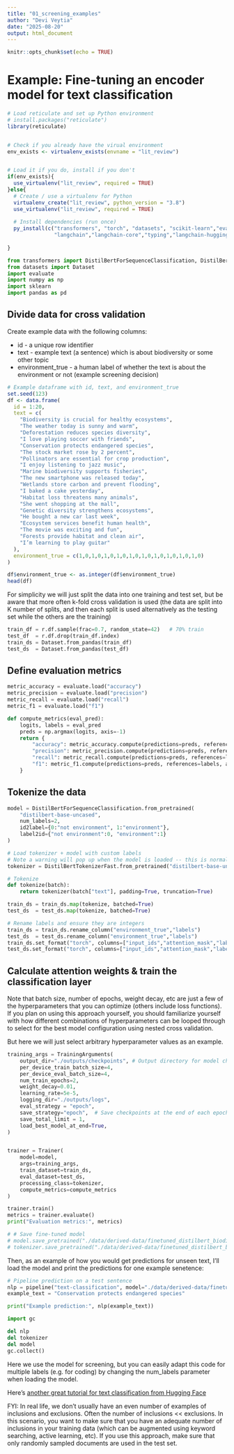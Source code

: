 ```yaml
---
title: "01_screening_examples"
author: "Devi Veytia"
date: "2025-08-20"
output: html_document
---
```


```r
knitr::opts_chunk$set(echo = TRUE)
```





# Example: Fine-tuning an encoder model for text classification

```r
# Load reticulate and set up Python environment
# install.packages("reticulate")
library(reticulate)


# Check if you already have the virual environment
env_exists <- virtualenv_exists(envname = "lit_review")


# Load it if you do, install if you don't
if(env_exists){
  use_virtualenv("lit_review", required = TRUE)
}else{
  # Create / use a virtualenv for Python
  virtualenv_create("lit_review", python_version = "3.8")
  use_virtualenv("lit_review", required = TRUE)
  
  # Install dependencies (run once)
  py_install(c("transformers", "torch", "datasets", "scikit-learn","evaluate","accelerate>=0.26.0",
               "langchain","langchain-core","typing","langchain-huggingface","langchain-ollama"))
  
}


```

```python

from transformers import DistilBertForSequenceClassification, DistilBertTokenizerFast, Trainer, TrainingArguments, pipeline
from datasets import Dataset
import evaluate
import numpy as np
import sklearn
import pandas as pd

```


## Divide data for cross validation

Create example data with the following columns:

* id - a unique row identifier
* text - example text (a sentence) which is about biodiversity or some other topic
* environment_true - a human label of whether the text is about the environment or not (example screening decision)


```r
# Example dataframe with id, text, and environment_true
set.seed(123)
df <- data.frame(
  id = 1:20,
  text = c(
    "Biodiversity is crucial for healthy ecosystems",
    "The weather today is sunny and warm",
    "Deforestation reduces species diversity",
    "I love playing soccer with friends",
    "Conservation protects endangered species",
    "The stock market rose by 2 percent",
    "Pollinators are essential for crop production",
    "I enjoy listening to jazz music",
    "Marine biodiversity supports fisheries",
    "The new smartphone was released today",
    "Wetlands store carbon and prevent flooding",
    "I baked a cake yesterday",
    "Habitat loss threatens many animals",
    "She went shopping at the mall",
    "Genetic diversity strengthens ecosystems",
    "He bought a new car last week",
    "Ecosystem services benefit human health",
    "The movie was exciting and fun",
    "Forests provide habitat and clean air",
    "I’m learning to play guitar"
  ),
  environment_true = c(1,0,1,0,1,0,1,0,1,0,1,0,1,0,1,0,1,0,1,0)
)

df$environment_true <- as.integer(df$environment_true)
head(df)

```


For simplicity we will just split the data into one training and test set, but be aware that more often k-fold cross validation is used (the data are split into K number of splits, and then each split is used alternatively as the testing set while the others are the training) 
```python

train_df = r.df.sample(frac=0.7, random_state=42)   # 70% train
test_df  = r.df.drop(train_df.index)
train_ds = Dataset.from_pandas(train_df)
test_ds  = Dataset.from_pandas(test_df)

```

## Define evaluation metrics

```python

metric_accuracy = evaluate.load("accuracy")
metric_precision = evaluate.load("precision")
metric_recall = evaluate.load("recall")
metric_f1 = evaluate.load("f1")

def compute_metrics(eval_pred):
    logits, labels = eval_pred
    preds = np.argmax(logits, axis=-1)
    return {
        "accuracy": metric_accuracy.compute(predictions=preds, references=labels)["accuracy"],
        "precision": metric_precision.compute(predictions=preds, references=labels, average="binary")["precision"],
        "recall": metric_recall.compute(predictions=preds, references=labels, average="binary")["recall"],
        "f1": metric_f1.compute(predictions=preds, references=labels, average="binary")["f1"],
    }


```


## Tokenize the data


```python

model = DistilBertForSequenceClassification.from_pretrained(
    "distilbert-base-uncased",
    num_labels=2,
    id2label={0:"not environment", 1:"environment"},
    label2id={"not environment":0, "environment":1}
)

# Load tokenizer + model with custom labels
# Note a warning will pop up when the model is loaded -- this is normal
tokenizer = DistilBertTokenizerFast.from_pretrained("distilbert-base-uncased")


```



```python
# Tokenize
def tokenize(batch):
    return tokenizer(batch["text"], padding=True, truncation=True)

train_ds = train_ds.map(tokenize, batched=True)
test_ds  = test_ds.map(tokenize, batched=True)

# Rename labels and ensure they are integers
train_ds = train_ds.rename_column("environment_true","labels")
test_ds  = test_ds.rename_column("environment_true","labels")
train_ds.set_format("torch", columns=["input_ids","attention_mask","labels"])
test_ds.set_format("torch", columns=["input_ids","attention_mask","labels"])


```


## Calculate attention weights & train the classification layer 

Note that batch size, number of epochs, weight decay, etc are just a few of the hyperparameters that you can optimize (others include loss functions). If you plan on using this approach yourself, you should familiarize yourself with how different combinations of hyperparameters can be looped through to select for the best model configuration using nested cross validation.

But here we will just select arbitrary hyperparameter values as an example. 

```python

training_args = TrainingArguments(
    output_dir="./outputs/checkpoints", # Output directory for model checkpoints
    per_device_train_batch_size=4,
    per_device_eval_batch_size=4,
    num_train_epochs=2,
    weight_decay=0.01,
    learning_rate=5e-5,  
    logging_dir="./outputs/logs",
    eval_strategy = "epoch",
    save_strategy="epoch",  # Save checkpoints at the end of each epoch
    save_total_limit = 1,
    load_best_model_at_end=True,
)


trainer = Trainer(
    model=model,
    args=training_args,
    train_dataset=train_ds,
    eval_dataset=test_ds,
    processing_class=tokenizer,
    compute_metrics=compute_metrics
)

trainer.train()
metrics = trainer.evaluate()
print("Evaluation metrics:", metrics)

# # Save fine-tuned model
# model.save_pretrained("./data/derived-data/finetuned_distilbert_biodiv")
# tokenizer.save_pretrained("./data/derived-data/finetuned_distilbert_biodiv")
```


Then, as an example of how you would get predictions for unseen text, I'll load the model and print the predictions for one example senetence:
```python
# Pipeline prediction on a test sentence
nlp = pipeline("text-classification", model="./data/derived-data/finetuned_distilbert_biodiv", tokenizer="./data/derived-data/finetuned_distilbert_biodiv")
example_text = "Conservation protects endangered species"

print("Example prediction:", nlp(example_text))

```

```python
import gc

del nlp
del tokenizer
del model
gc.collect()

```

Here we use the model for screening, but you can easily adapt this code for multiple labels (e.g. for coding) by changing the num_labels parameter when loading the model.

Here's [another great tutorial for text classification from Hugging Face](https://huggingface.co/docs/transformers/en/tasks/sequence_classification)


FYI:
In real life, we don't usually have an even number of examples of inclusions and exclusions. Often the number of inclusions << exclusions. In this scenario, you want to make sure that you have an adequate number of inclusions in your training data (which can be augmented using keyword searching, active learning, etc). If you use this approach, make sure that only randomly sampled documents are used in the test set.




